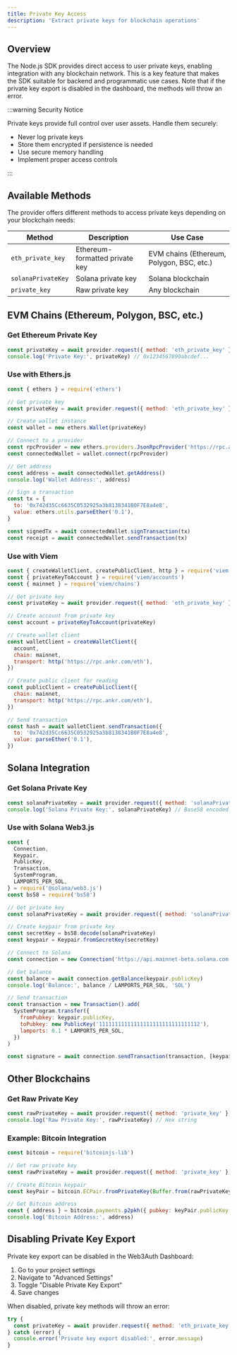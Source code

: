 ```yaml
---
title: Private Key Access
description: 'Extract private keys for blockchain operations'
---
```


## Overview

The Node.js SDK provides direct access to user private keys, enabling integration with any blockchain network. This is a key feature that makes the SDK suitable for backend and programmatic use cases. Note that if the private key export is disabled in the dashboard, the methods will throw an error.

:::warning Security Notice

Private keys provide full control over user assets. Handle them securely:

- Never log private keys
- Store them encrypted if persistence is needed
- Use secure memory handling
- Implement proper access controls

:::

## Available Methods

The provider offers different methods to access private keys depending on your blockchain needs:

| Method             | Description                    | Use Case                                  |
| ------------------ | ------------------------------ | ----------------------------------------- |
| `eth_private_key`  | Ethereum-formatted private key | EVM chains (Ethereum, Polygon, BSC, etc.) |
| `solanaPrivateKey` | Solana private key             | Solana blockchain                         |
| `private_key`      | Raw private key                | Any blockchain                            |

## EVM Chains (Ethereum, Polygon, BSC, etc.)

### Get Ethereum Private Key

```javascript
const privateKey = await provider.request({ method: 'eth_private_key' })
console.log('Private Key:', privateKey) // 0x1234567890abcdef...
```

### Use with Ethers.js

```javascript
const { ethers } = require('ethers')

// Get private key
const privateKey = await provider.request({ method: 'eth_private_key' })

// Create wallet instance
const wallet = new ethers.Wallet(privateKey)

// Connect to a provider
const rpcProvider = new ethers.providers.JsonRpcProvider('https://rpc.ankr.com/eth')
const connectedWallet = wallet.connect(rpcProvider)

// Get address
const address = await connectedWallet.getAddress()
console.log('Wallet Address:', address)

// Sign a transaction
const tx = {
  to: '0x742d35Cc6635C0532925a3b8138341B0F7E8a4e8',
  value: ethers.utils.parseEther('0.1'),
}

const signedTx = await connectedWallet.signTransaction(tx)
const receipt = await connectedWallet.sendTransaction(tx)
```

### Use with Viem

```javascript
const { createWalletClient, createPublicClient, http } = require('viem')
const { privateKeyToAccount } = require('viem/accounts')
const { mainnet } = require('viem/chains')

// Get private key
const privateKey = await provider.request({ method: 'eth_private_key' })

// Create account from private key
const account = privateKeyToAccount(privateKey)

// Create wallet client
const walletClient = createWalletClient({
  account,
  chain: mainnet,
  transport: http('https://rpc.ankr.com/eth'),
})

// Create public client for reading
const publicClient = createPublicClient({
  chain: mainnet,
  transport: http('https://rpc.ankr.com/eth'),
})

// Send transaction
const hash = await walletClient.sendTransaction({
  to: '0x742d35Cc6635C0532925a3b8138341B0F7E8a4e8',
  value: parseEther('0.1'),
})
```

## Solana Integration

### Get Solana Private Key

```javascript
const solanaPrivateKey = await provider.request({ method: 'solanaPrivateKey' })
console.log('Solana Private Key:', solanaPrivateKey) // Base58 encoded
```

### Use with Solana Web3.js

```javascript
const {
  Connection,
  Keypair,
  PublicKey,
  Transaction,
  SystemProgram,
  LAMPORTS_PER_SOL,
} = require('@solana/web3.js')
const bs58 = require('bs58')

// Get private key
const solanaPrivateKey = await provider.request({ method: 'solanaPrivateKey' })

// Create keypair from private key
const secretKey = bs58.decode(solanaPrivateKey)
const keypair = Keypair.fromSecretKey(secretKey)

// Connect to Solana
const connection = new Connection('https://api.mainnet-beta.solana.com')

// Get balance
const balance = await connection.getBalance(keypair.publicKey)
console.log('Balance:', balance / LAMPORTS_PER_SOL, 'SOL')

// Send transaction
const transaction = new Transaction().add(
  SystemProgram.transfer({
    fromPubkey: keypair.publicKey,
    toPubkey: new PublicKey('11111111111111111111111111111112'),
    lamports: 0.1 * LAMPORTS_PER_SOL,
  })
)

const signature = await connection.sendTransaction(transaction, [keypair])
```

## Other Blockchains

### Get Raw Private Key

```javascript
const rawPrivateKey = await provider.request({ method: 'private_key' })
console.log('Raw Private Key:', rawPrivateKey) // Hex string
```

### Example: Bitcoin Integration

```javascript
const bitcoin = require('bitcoinjs-lib')

// Get raw private key
const rawPrivateKey = await provider.request({ method: 'private_key' })

// Create Bitcoin keypair
const keyPair = bitcoin.ECPair.fromPrivateKey(Buffer.from(rawPrivateKey.slice(2), 'hex'))

// Get Bitcoin address
const { address } = bitcoin.payments.p2pkh({ pubkey: keyPair.publicKey })
console.log('Bitcoin Address:', address)
```

## Disabling Private Key Export

Private key export can be disabled in the Web3Auth Dashboard:

1. Go to your project settings
2. Navigate to "Advanced Settings"
3. Toggle "Disable Private Key Export"
4. Save changes

When disabled, private key methods will throw an error:

```javascript
try {
  const privateKey = await provider.request({ method: 'eth_private_key' })
} catch (error) {
  console.error('Private key export disabled:', error.message)
}
```
